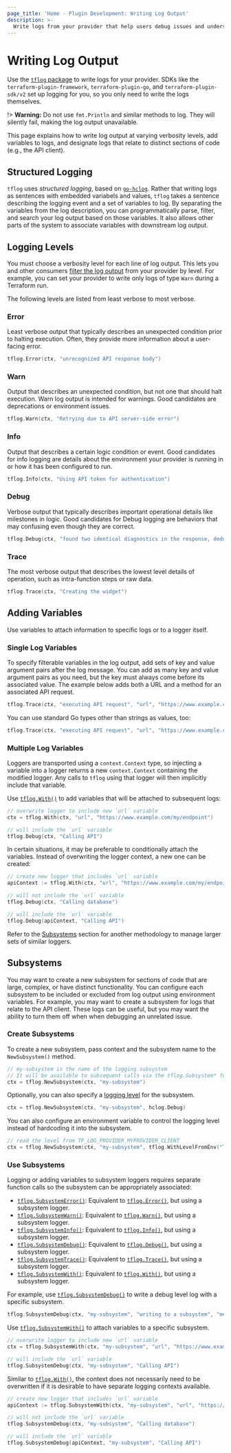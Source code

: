 ```yaml
---
page_title: 'Home - Plugin Development: Writing Log Output'
description: >-
  Write logs from your provider that help users debug issues and understand operations.
---
```


# Writing Log Output

Use the [`tflog` package](https://pkg.go.dev/github.com/hashicorp/terraform-plugin-log/tflog) to write logs for your provider. SDKs like the `terraform-plugin-framework`, `terraform-plugin-go`, and `terraform-plugin-sdk/v2` set up logging for you, so you only need to write the logs themselves.

!> **Warning:** Do not use `fmt.Println` and similar methods to log. They will silently fail, making the log output unavailable.

This page explains how to write log output at varying verbosity levels, add variables to logs, and designate logs that relate to distinct sections of code (e.g., the API client).

## Structured Logging

`tflog` uses _structured logging_, based on [`go-hclog`](https://pkg.go.dev/github.com/hashicorp/go-hclog). Rather that writing logs as sentences with embedded variabels and values, `tflog` takes a sentence describing the logging event and a set of variables to log. By separating the variables from the log description, you can programmatically parse, filter, and search your log output based on those variables. It also allows other parts of the system to associate variables with downstream log output.

## Logging Levels

You must choose a verbosity level for each line of log output. This lets you and other consumers [filter the log output](/plugin/log/filtering) from your provider by level. For example, you can set your provider to write only logs of type `Warn` during a Terraform run.

The following levels are listed from least verbose to most verbose.

### Error

Least verbose output that typically describes an unexpected condition prior to halting execution. Often, they provide more information about a user-facing error.

```go
tflog.Error(ctx, "unrecognized API response body")
```

### Warn

Output that describes an unexpected condition, but not one that should halt execution. Warn log output is intended for warnings. Good candidates are deprecations or environment issues.

```go
tflog.Warn(ctx, "Retrying due to API server-side error")
```

### Info

Output that describes a certain logic condition or event. Good candidates for info logging are details about the environment your provider is running in or how it has been configured to run.

```go
tflog.Info(ctx, "Using API token for authentication")
```

### Debug

Verbose output that typically describes important operational details like milestones in logic. Good candidates for Debug logging are behaviors that may confusing even though they are correct.

```go
tflog.Debug(ctx, "found two identical diagnostics in the response, deduplicating down to one")
```

### Trace

The most verbose output that describes the lowest level details of operation, such as intra-function steps or raw data.

```go
tflog.Trace(ctx, "Creating the widget")
```

## Adding Variables

Use variables to attach information to specific logs or to a logger itself.

### Single Log Variables

To specify filterable variables in the log output, add sets of key and value argument pairs after the log message. You can add as many key and value argument pairs as you need, but the key must always come before its associated value. The example below adds both a URL and a method for an associated API request.

```go
tflog.Trace(ctx, "executing API request", "url", "https://www.example.com/my/endpoint", "method", "POST")
```

You can use standard Go types other than strings as values, too:

```go
tflog.Trace(ctx, "executing API request", "url", "https://www.example.com/my/endpoint", "method", "POST", "size", 200, "authenticated", true, "headers", map[string][]string{"content-type": []string{"application/json"}})
```

### Multiple Log Variables

Loggers are transported using a `context.Context` type, so injecting a variable into a logger returns a new `context.Context` containing the modified logger. Any calls to `tflog` using that logger will then implicitly include that variable.

Use [`tflog.With()`](https://pkg.go.dev/github.com/hashicorp/terraform-plugin-log/tflog#With) to add variables that will be attached to subsequent logs:

```go
// overwrite logger to include new `url` variable
ctx = tflog.With(ctx, "url", "https://www.example.com/my/endpoint")

// will include the `url` variable
tflog.Debug(ctx, "Calling API")
```

In certain situations, it may be preferable to conditionally attach the variables. Instead of overwriting the logger context, a new one can be created:

```go
// create new logger that includes `url` variable
apiContext := tflog.With(ctx, "url", "https://www.example.com/my/endpoint")

// will not include the `url` variable
tflog.Debug(ctx, "Calling database")

// will include the `url` variable
tflog.Debug(apiContext, "Calling API")
```

Refer to the [Subsystems](#subsystems) section for another methodology to manage larger sets of similar loggers.

## Subsystems

You may want to create a new subsystem for sections of code that are large, complex, or have distinct functionality. You can configure each subsystem to be included or excluded from log output using environment variables. For example, you may want to create a subsystem for logs that relate to the API client. These logs can be useful, but you may want the ability to turn them off when when debugging an unrelated issue.

### Create Subsystems

To create a new subsystem, pass context and the subsystem name to the `NewSubsystem()` method.

```go
// my-subsystem is the name of the logging subsystem
// It will be available to subsequent calls via the tflog.Subsystem* functions.
ctx = tflog.NewSubsystem(ctx, "my-subsystem")
```

Optionally, you can also specify a [logging level](#logging-levels) for the subsystem.

```go
ctx = tflog.NewSubsystem(ctx, "my-subsystem", hclog.Debug)
```

You can also configure an environment variable to control the logging level instead of hardcoding it into the subsystem.

```go
// read the level from TF_LOG_PROVIDER_MYPROVIDER_CLIENT
ctx = tflog.NewSubsystem(ctx, "my-subsystem", tflog.WithLevelFromEnv("TF_LOG_PROVIDER_MYPROVIDER_CLIENT"))
```

### Use Subsystems

Logging or adding variables to subsystem loggers requires separate function calls so the subsystem can be appropriately associated:

* [`tflog.SubsystemError()`](https://pkg.go.dev/github.com/hashicorp/terraform-plugin-log/tflog#SubsystemError): Equivalent to [`tflog.Error()`](https://pkg.go.dev/github.com/hashicorp/terraform-plugin-log/tflog#Error), but using a subsystem logger.
* [`tflog.SubsystemWarn()`](https://pkg.go.dev/github.com/hashicorp/terraform-plugin-log/tflog#SubsystemWarn): Equivalent to [`tflog.Warn()`](https://pkg.go.dev/github.com/hashicorp/terraform-plugin-log/tflog#Warn), but using a subsystem logger.
* [`tflog.SubsystemInfo()`](https://pkg.go.dev/github.com/hashicorp/terraform-plugin-log/tflog#SubsystemInfo): Equivalent to [`tflog.Info()`](https://pkg.go.dev/github.com/hashicorp/terraform-plugin-log/tflog#Info), but using a subsystem logger.
* [`tflog.SubsystemDebug()`](https://pkg.go.dev/github.com/hashicorp/terraform-plugin-log/tflog#SubsystemDebug): Equivalent to [`tflog.Debug()`](https://pkg.go.dev/github.com/hashicorp/terraform-plugin-log/tflog#Debug), but using a subsystem logger.
* [`tflog.SubsystemTrace()`](https://pkg.go.dev/github.com/hashicorp/terraform-plugin-log/tflog#SubsystemTrace): Equivalent to [`tflog.Trace()`](https://pkg.go.dev/github.com/hashicorp/terraform-plugin-log/tflog#Trace), but using a subsystem logger.
* [`tflog.SubsystemWith()`](https://pkg.go.dev/github.com/hashicorp/terraform-plugin-log/tflog#SubsystemWith): Equivalent to [`tflog.With()`](https://pkg.go.dev/github.com/hashicorp/terraform-plugin-log/tflog#With), but using a subsystem logger.

For example, use [`tflog.SubsystemDebug()`](https://pkg.go.dev/github.com/hashicorp/terraform-plugin-log/tflog#SubsystemDebug) to write a debug level log with a specific subsystem.

```go
tflog.SubsystemDebug(ctx, "my-subsystem", "writing to a subsystem", "meaning_of_life", 42)
```

Use [`tflog.SubsystemWith()`](https://pkg.go.dev/github.com/hashicorp/terraform-plugin-log/tflog#SubsystemWith) to attach variables to a specific subsystem.

```go
// overwrite logger to include new `url` variable
ctx = tflog.SubsystemWith(ctx, "my-subsystem", "url", "https://www.example.com/my/endpoint")

// will include the `url` variable
tflog.SubsystemDebug(ctx, "my-subsystem", "Calling API")
```

Similar to [`tflog.With()`](https://pkg.go.dev/github.com/hashicorp/terraform-plugin-log/tflog#With), the context does not necessarily need to be overwritten if it is desirable to have separate logging contexts available.

```go
// create new logger that includes `url` variable
apiContext := tflog.SubsystemWith(ctx, "my-subsystem", "url", "https://www.example.com/my/endpoint")

// will not include the `url` variable
tflog.SubsystemDebug(ctx, "my-subsystem", "Calling database")

// will include the `url` variable
tflog.SubsystemDebug(apiContext, "my-subsystem", "Calling API")
```
